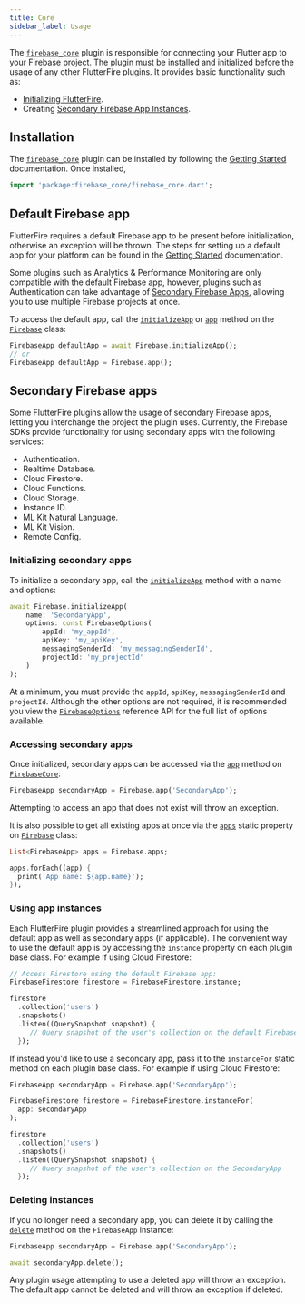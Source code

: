 ```yaml
---
title: Core
sidebar_label: Usage
---
```


The [`firebase_core`](!firebase_core) plugin is responsible for connecting your Flutter app to your Firebase project. The plugin must be
installed and initialized before the usage of any other FlutterFire plugins. It provides basic functionality such
as:

- [Initializing FlutterFire](../overview.mdx#initializing-flutterfire).
- Creating [Secondary Firebase App Instances](#secondary-firebase-apps).

## Installation

The [`firebase_core`](!firebase_core) plugin can be installed by following the [Getting Started](../overview.mdx) documentation. Once installed,

```dart
import 'package:firebase_core/firebase_core.dart';
```

## Default Firebase app

FlutterFire requires a default Firebase app to be present before initialization, otherwise an exception will be thrown.
The steps for setting up a default app for your platform can be found in the [Getting Started](../overview.mdx) documentation.

Some plugins such as Analytics & Performance Monitoring are only compatible with the default Firebase app, however,
plugins such as Authentication can take advantage of [Secondary Firebase Apps](#secondary-firebase-apps),
allowing you to use multiple Firebase projects at once.

To access the default app, call the [`initializeApp`](!firebase_core.initializeApp) or [`app`](!firebase_core.app) method on the [`Firebase`](!firebase_core) class:

```dart
FirebaseApp defaultApp = await Firebase.initializeApp();
// or
FirebaseApp defaultApp = Firebase.app();
```

## Secondary Firebase apps

Some FlutterFire plugins allow the usage of secondary Firebase apps, letting you interchange the project the
plugin uses. Currently, the Firebase SDKs provide functionality for using secondary apps with the following services:

- Authentication.
- Realtime Database.
- Cloud Firestore.
- Cloud Functions.
- Cloud Storage.
- Instance ID.
- ML Kit Natural Language.
- ML Kit Vision.
- Remote Config.

### Initializing secondary apps

To initialize a secondary app, call the [`initializeApp`](!firebase_core.Firebase.initializeApp) method with a name and options:

```dart
await Firebase.initializeApp(
    name: 'SecondaryApp',
    options: const FirebaseOptions(
        appId: 'my_appId',
        apiKey: 'my_apiKey',
        messagingSenderId: 'my_messagingSenderId',
        projectId: 'my_projectId'
    )
);
```

At a minimum, you must provide the `appId`, `apiKey`, `messagingSenderId` and `projectId`. Although the other options
are not required, it is recommended you view the [`FirebaseOptions`](!firebase_core_platform_interface.FirebaseOptions) reference API for the full list of options available.

### Accessing secondary apps

Once initialized, secondary apps can be accessed via the [`app`](!firebase_core.FirebaseApp) method on [`FirebaseCore`](!firebase_core):

```dart
FirebaseApp secondaryApp = Firebase.app('SecondaryApp');
```

Attempting to access an app that does not exist will throw an exception.

It is also possible to get all existing apps at once via the [`apps`](!firebase_core.Firebase.apps) static property on [`Firebase`](!firebase_core.Firebase) class:

```dart
List<FirebaseApp> apps = Firebase.apps;

apps.forEach((app) {
  print('App name: ${app.name}');
});
```

### Using app instances

Each FlutterFire plugin provides a streamlined approach for using the default app as well as secondary apps (if applicable).
The convenient way to use the default app is by accessing the `instance` property on each plugin base class. For example
if using Cloud Firestore:

```dart
// Access Firestore using the default Firebase app:
FirebaseFirestore firestore = FirebaseFirestore.instance;

firestore
  .collection('users')
  .snapshots()
  .listen((QuerySnapshot snapshot) {
     // Query snapshot of the user's collection on the default Firebase app
  });
```

If instead you'd like to use a secondary app, pass it to the `instanceFor` static method on each plugin base class. For
example if using Cloud Firestore:

```dart
FirebaseApp secondaryApp = Firebase.app('SecondaryApp');

FirebaseFirestore firestore = FirebaseFirestore.instanceFor(
  app: secondaryApp
);

firestore
  .collection('users')
  .snapshots()
  .listen((QuerySnapshot snapshot) {
     // Query snapshot of the user's collection on the SecondaryApp
  });
```

### Deleting instances

If you no longer need a secondary app, you can delete it by calling the [`delete`](!firebase_core.FirebaseApp.delete) method on the `FirebaseApp` instance:

```dart
FirebaseApp secondaryApp = Firebase.app('SecondaryApp');

await secondaryApp.delete();
```

Any plugin usage attempting to use a deleted app will throw an exception. The default app cannot be deleted and will
throw an exception if deleted.
